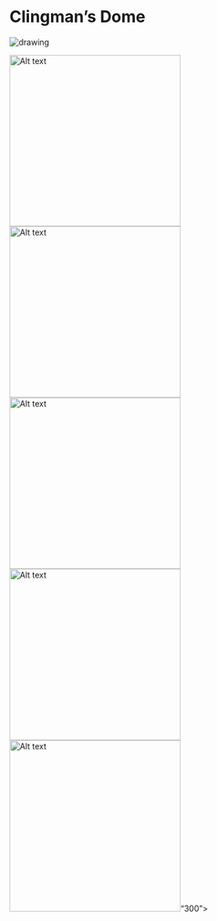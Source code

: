 # Clingman's Dome

<img src="img/at-maine.jpeg" alt="drawing"/>

<img title="a title" alt="Alt text" src="img/clingmans-summit-fir-2.jpeg" width = "300">
<img title="a title" alt="Alt text" src="img/clingmans-sunjpeg" width = "300">
<img title="a title" alt="Alt text" src="img/clingmans-down.jpeg" width = "300">
<img title="a title" alt="Alt text" src="img/clingmans-summit.jpeg" width = "300">
<img title="a title" alt="Alt text" src="img/spruce-climgmans.jpg" width = "300">"300">
